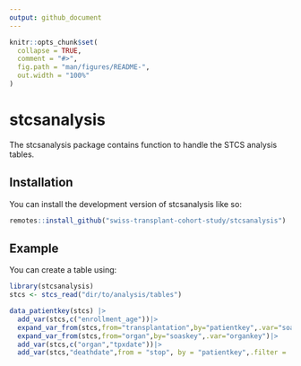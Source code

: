 ```yaml
---
output: github_document
---
```


<!-- README.md is generated from README.Rmd. Please edit that file -->

```r
knitr::opts_chunk$set(
  collapse = TRUE,
  comment = "#>",
  fig.path = "man/figures/README-",
  out.width = "100%"
)
```

# stcsanalysis

<!-- badges: start -->
<!-- badges: end -->

The stcsanalysis package contains function to handle the STCS analysis tables.

## Installation

You can install the development version of stcsanalysis like so:

```r
remotes::install_github("swiss-transplant-cohort-study/stcsanalysis")
```

## Example

You can create a table using:

```r
library(stcsanalysis)
stcs <- stcs_read("dir/to/analysis/tables")

data_patientkey(stcs) |> 
  add_var(stcs,c("enrollment_age"))|> 
  expand_var_from(stcs,from="transplantation",by="patientkey",.var="soaskey")|> 
  expand_var_from(stcs,from="organ",by="soaskey",.var="organkey")|> 
  add_var(stcs,c("organ","tpxdate"))|> 
  add_var(stcs,"deathdate",from = "stop", by = "patientkey",.filter = !is.na(deathdate))
```



